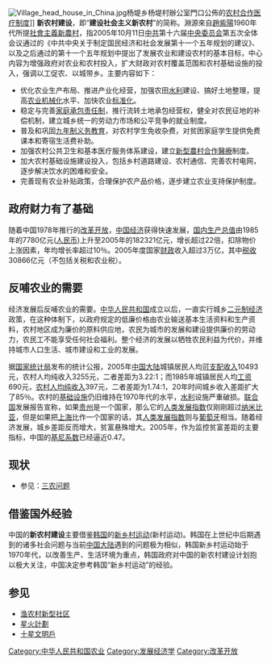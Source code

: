 {{update|time=2018-04-07T06:52:11+00:00}}
[[File:Village_head_house_in_China.jpg|thumb]]杨堤乡杨堤村辦公室門口公佈的[[农村合作医疗制度|农村合作医疗制度]]]]
'''新农村建设'''，即“'''建设社会主义新农村'''”的简称。淵源來自[[趙紫陽|趙紫陽]]1960年代所提[[社會主義新農村|社會主義新農村]]，指2005年10月11日[[中国共产党|中共]]第十六届[[中国共产党中央委员会|中央委员会]]第五次全体会议通过的《中共中央关于制定国民经济和社会发展第十一个五年规划的建议》、以及之后通过的第十一个五年规划中提出了发展农业和建设农村的基本目标，中心内容为增强政府对农业和农村投入，扩大财政对农村覆盖范围和农村基础设施的投入，强调以工促农、以城带乡。主要内容如下：
*优化农业生产布局、推进产业化经营，加强农田[[水利|水利]]建设、搞好土地整理，提高[[农业机械化|农业机械化]]水平、加快农业[[标准化|标准化]]。 
*稳定与完善[[家庭联产承包责任制|家庭承包责任制]]，推行流转土地承包经营权，健全对农民征地的补偿机制，建立城乡统一的劳动力市场和公平竞争的就业制度。
*普及和巩固[[中华人民共和国义务教育|九年制义务教育]]，对农村学生免收杂费，对贫困家庭学生提供免费课本和寄宿生活费补助。
*加强农村公共卫生和基本医疗服务体系建设，建立[[新型農村合作醫療|新型農村合作醫療]]制度。
*加大农村基础设施建设投入，包括乡村道路建设、农村通信、完善农村电网，逐步解决饮水的困难和安全。
*完善现有农业补贴政策，合理保护农产品价格，逐步建立农业支持保护制度。

==政府财力有了基础==
随着中国1978年推行的[[改革开放|改革开放]]，[[中国经济|中国经济]]获得快速发展，[[国内生产总值|国内生产总值]]由1985年的7780亿元([[人民币|人民币]])上升至2005年的182321亿元，增长超过22倍，扣除物价上涨因素，年均增长率超过10％。2005年度国家[[财政|财政]]收入超过3万亿，其中[[税收|税收]]30866亿元（不包括关税和农业税）。

==反哺农业的需要==
经济发展后反哺农业的需要。[[中华人民共和国|中华人民共和国]]成立以后，一直实行城乡[[二元经济|二元制经济]]政策，在这种体制下，以政府规定的低廉价格由农业输送基本生活资料和生产资料，农村地区成为廉价的原料供应地，农民为城市的发展和建设提供廉价的劳动力，农民工不能享受任何社会福利。整个经济的发展以牺牲农民利益为代价，并维持城市人口生活、城市建设和工业的发展。

据[[中华人民共和国国家统计局|国家统计局]]发布的统计公报，2005年[[中国大陆|中国大陆]]城镇居民人均[[可支配收入|可支配收入]]10493元，农村人均纯收入3255元，二者差距为3.22:1；而1985年城镇居民人均[[工资|工资]]690元，[[农村|农村]][[人均纯收入|人均纯收入]]397元，二者差距为1.74:1，20年时间城乡收入差距扩大了85％。农村的[[基础设施|基础设施]]仍旧维持在1970年代的水平，[[水利|水利]]设施严重破损。[[联合国|联合国]]发展报告宣称，如果[[贵州|贵州]]是一个国家，那么它的[[人类发展指数|人类发展指数]]仅刚刚超过[[纳米比亚|纳米比亚]]，但是如果把[[上海|上海]]比作一个国家的话，其[[人类发展指数|人类发展指数]]则与[[葡萄牙|葡萄牙]]相当。随着经济发展，城乡差距反而增大，贫富悬殊增大。2005年，作为监控贫富差距的主要指标，中国的[[基尼系数|基尼系数]]已经逼近0.47。

==现状==
*参见：[[三农问题|三农问题]]

==借鉴国外经验==
中国的'''新农村建设'''主要借鉴[[韩国|韩国]]的[[新乡村运动|新乡村运动]](新村运动)。韩国在上世纪中后期遇到的诸多社会问题与当前[[中国大陆|中国大陆]]遇到的问题极为相似，韩国新乡村运动始于1970年代，以改善生产、生活环境为重点，韩国政府对中国的新农村建设计划抱以极大关注，中国决定参考韩国“新乡村运动”的经验。


==参见==
*[[渔农村新型社区|渔农村新型社区]]
*[[星火計劃|星火計劃]]
*[[十星文明戶|十星文明戶]]
[[Category:中华人民共和国农业|Category:中华人民共和国农业]]
[[Category:发展经济学|Category:发展经济学]]
[[Category:改革开放|Category:改革开放]]